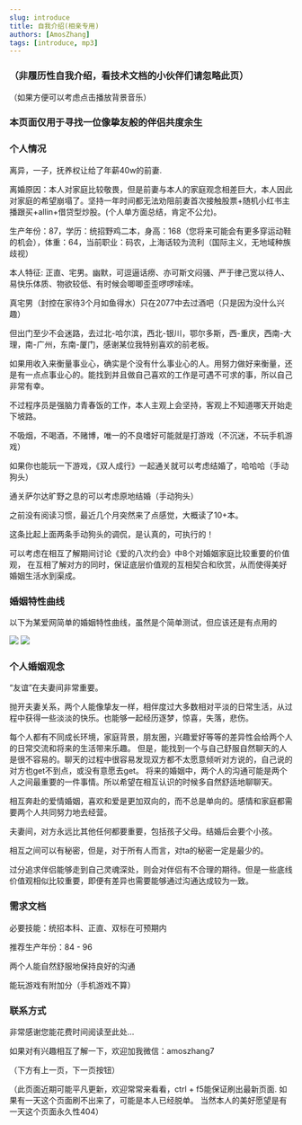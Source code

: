 ```yaml
---
slug: introduce
title: 自我介绍(相亲专用)
authors: [AmosZhang]
tags: [introduce, mp3]
---
```


### （非履历性自我介绍，看技术文档的小伙伴们请忽略此页）

（如果方便可以考虑点击播放背景音乐）


<div>
    <A />
</div>

### 本页面仅用于寻找一位像挚友般的伴侣共度余生

### 个人情况

离异，一子，抚养权让给了年薪40w的前妻.

离婚原因：本人对家庭比较敬畏，但是前妻与本人的家庭观念相差巨大，本人因此对家庭的希望崩塌了。坚持一年时间都无法劝阻前妻首次接触股票+随机小红书主播跟买+allin+借贷型炒股。(个人单方面总结，肯定不公允)。

生产年份：87，学历：统招野鸡二本，身高：168（您将来可能会有更多穿运动鞋的机会），体重：64，当前职业：码农，上海话较为流利（国际主义，无地域种族歧视）

本人特征: 正直、宅男。幽默，可逗逼话痨、亦可斯文闷骚、严于律己宽以待人、易快乐体质、物欲较低、有时候会唧唧歪歪啰啰嗦嗦。

真宅男（封控在家待3个月如鱼得水）只在2077中去过酒吧（只是因为没什么兴趣）

但出门至少不会迷路，去过北-哈尔滨，西北-银川，鄂尔多斯，西-重庆，西南-大理，南-广州，东南-厦门，感谢某位我特别喜欢的前老板。

如果用收入来衡量事业心，确实是个没有什么事业心的人。用努力做好来衡量，还是有一点点事业心的。能找到并且做自己喜欢的工作是可遇不可求的事，所以自己非常有幸。

不过程序员是强脑力青春饭的工作，本人主观上会坚持，客观上不知道哪天开始走下坡路。

不吸烟，不喝酒，不赌博，唯一的不良嗜好可能就是打游戏（不沉迷，不玩手机游戏）

如果你也能玩一下游戏，《双人成行》一起通关就可以考虑结婚了，哈哈哈（手动狗头）

通关萨尔达旷野之息的可以考虑原地结婚（手动狗头）

之前没有阅读习惯，最近几个月突然来了点感觉，大概读了10+本。

这条比起上面两条手动狗头的调侃，是认真的，可执行的！

可以考虑在相互了解期间讨论《爱的八次约会》中8个对婚姻家庭比较重要的价值观，
在互相了解对方的同时，保证底层价值观的互相契合和欣赏，从而使得美好婚姻生活水到渠成。

### 婚姻特性曲线

以下为某爱网简单的婚姻特性曲线，虽然是个简单测试，但应该还是有点用的

![](./images/zhenaiquxian1.jpg)
![](./images/zhenaiquxian2.jpg)

### 个人婚姻观念

“友谊”在夫妻间非常重要。

抛开夫妻关系，两个人能像挚友一样，相伴度过大多数相对平淡的日常生活，从过程中获得一些淡淡的快乐。也能够一起经历逐梦，惊喜，失落，悲伤。

每个人都有不同成长环境，家庭背景，朋友圈，兴趣爱好等等的差异性会给两个人的日常交流和将来的生活带来乐趣。
但是，能找到一个与自己舒服自然聊天的人是很不容易的。聊天的过程中很容易发现双方都不太愿意倾听对方说的，自己说的对方也get不到点，或没有意愿去get。
将来的婚姻中，两个人的沟通可能是两个人之间最重要的一件事情。所以希望在相互认识的时候多自然舒适地聊聊天。

相互奔赴的爱情婚姻，喜欢和爱是更加双向的，而不总是单向的。感情和家庭都需要两个人共同努力地去经营。

夫妻间，对方永远比其他任何都要重要，包括孩子父母。结婚后会要个小孩。

相互之间可以有秘密，但是，对于所有人而言，对ta的秘密一定是最少的。

过分追求伴侣能够走到自己灵魂深处，则会对伴侣有不合理的期待。但是一些底线价值观相似比较重要，即便有差异也需要能够通过沟通达成较为一致。

### 需求文档

必要技能：统招本科、正直、双标在可预期内

推荐生产年份：84 - 96

两个人能自然舒服地保持良好的沟通

能玩游戏有附加分（手机游戏不算）

### 联系方式

非常感谢您能花费时间阅读至此处...

如果对有兴趣相互了解一下，欢迎加我微信：amoszhang7


（下方有上一页，下一页按钮）

<!--

### 照骗

2022.03.29拍摄于小胖熊公司，by xiaomi 6 （原片）

![](/img/img20220329.jpg)

2018.08.19拍摄于杜莎蜡像馆 （原片）

![](/img//20180819.png)

2018.01.22 延长路某家拍证件照的相馆，耗巨资50rmb，老板一顿操作把被风吹乱的发型p圆了，其他应该还有一些操作。


<img src={imgSrc} style={{ width: "300px" }} />

-->

（此页面近期可能平凡更新，欢迎常常来看看，ctrl + f5能保证刷出最新页面.
如果有一天这个页面刷不出来了，可能是本人已经脱单。
当然本人的美好愿望是有一天这个页面永久性404）
